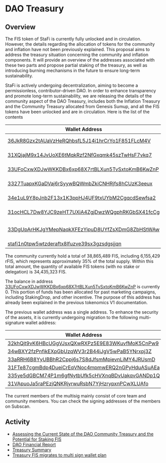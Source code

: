 # DAO Treasury

## Overview

The FIS token of StaFi is currently fully unlocked and in circulation. However, the details regarding the allocation of tokens for the community and inflation have not been previously explained. This proposal aims to address the treasury situation concerning the community and inflation components. It will provide an overview of the addresses associated with these two parts and propose partial staking of the treasury, as well as introducing burning mechanisms in the future to ensure long-term sustainability.

StaFi is actively undergoing decentralization, aiming to become a permissionless, contributor-driven DAO. In order to enhance transparency and promote long-term sustainability, we are releasing the details of the community aspect of the DAO Treasury, includes both the Inflation Treasury and the Community Treasury allocated from Genesis Sumup, and all the FIS tokens have been unlocked and are in circulation. Here is the list of the contents

| Wallet Address | Type |
| --- | --- |
| [36JkR8Gzx2tAUaVzHeRQhbsfL5J14j1hrCrYo1F851FLcM4V](https://stafi.subscan.io/account/36JkR8Gzx2tAUaVzHeRQhbsfL5J14j1hrCrYo1F851FLcM4V) | Genesis(StaFi Chain) |
| [31XQjajM9x14JvUoXE6tMqkRzf2NfGxqmk45szTwHsF7vkq7](https://stafi.subscan.io/account/31XQjajM9x14JvUoXE6tMqkRzf2NfGxqmk45szTwHsF7vkq7) | Genesis(StaFi Chain) |
| [33UFoCxwXDJwWKKDBx6xp68X7rtBLXun5TvSxtoKmB6KwZnP](https://stafi.subscan.io/account/33UFoCxwXDJwWKKDBx6xp68X7rtBLXun5TvSxtoKmB6KwZnP) | Genesis(StaFi Chain) |
| [3327TuapxKGaDVaj6rSyywBQWmbZkiCNHRjfs8hCUzK3eeux](https://stafi.subscan.io/account/3327TuapxKGaDVaj6rSyywBQWmbZkiCNHRjfs8hCUzK3eeux) | Genesis(StaFi Chain) |
| [34e1uL9Y8pJnb2F13x1K3ppHJ4UF9txUYbM2CgqcdSewfsa2](https://stafi.subscan.io/account/34e1uL9Y8pJnb2F13x1K3ppHJ4UF9txUYbM2CgqcdSewfsa2) | Genesis(StaFi Chain) |
| [31ocHCL7Dw8YJC9zeHT7UXiA4ZgjDwzWQgphRKGbSX41fcCg](https://stafi.subscan.io/account/31ocHCL7Dw8YJC9zeHT7UXiA4ZgjDwzWQgphRKGbSX41fcCg) | Genesis(StaFi Chain) |
| [33DgUpArHKJgYMepNaqkXFEzYipuD8UYfZsXDmG8ZbHStWAw](https://stafi.subscan.io/account/33DgUpArHKJgYMepNaqkXFEzYipuD8UYfZsXDmG8ZbHStWAw) | Inflated reward(StaFi Chain) |
| [stafi1n0tpw5wtzderaftx8lfuzve39sx3gzsdgsjjqn](https://www.mintscan.io/stafi/address/stafi1n0tpw5wtzderaftx8lfuzve39sx3gzsdgsjjqn) | StaFiHub |

The community currently hold a total of 38,865,489 FIS, including 6,155,429 rFIS, which represents approximately 35% of the total supply. Within this total amount, the quantity of available FIS tokens (with no stake or delegation) is 34,435,323 FIS. 

The balance in address [33UFoCxwXDJwWKKDBx6xp68X7rtBLXun5TvSxtoKmB6KwZnP](https://stafi.subscan.io/account/33UFoCxwXDJwWKKDBx6xp68X7rtBLXun5TvSxtoKmB6KwZnP) is currently 0. This portion of funds has been allocated for past marketing campaigns, including StakingDrop, and other incentive. The purpose of this address has already been explained in the previous tokenomics V1 documentation.

The previous wallet address was a single address. To enhance the security of the assets, it is currently undergoing migration to the following multi-signature wallet address:

| Wallet Address | Multisign |
| --- | --- |
| [32khQjt9vK6HBcUGgVJsxQXwRXPz5E9E83WKuvfMoK5CnPw9](https://stafi.subscan.io/account/32khQjt9vK6HBcUGgVJsxQXwRXPz5E9E83WKuvfMoK5CnPw9) |  3/5 |
| [34wBXY2fzPnfikEXpGbUzqWV3r2B44iJgV5wPaB5YNrxpj3Z](https://stafi.subscan.io/account/34wBXY2fzPnfikEXpGbUzqWV3r2B44iJgV5wPaB5YNrxpj3Z) |  3/5 |
| [33aRRH6B8YyUBBhR2Cppj6s7S8dJfsmMpievnLiMY4JRUsmD](https://stafi.subscan.io/account/33aRRH6B8YyUBBhR2Cppj6s7S8dJfsmMpievnLiMY4JRUsmD) |  3/5 |
| [31FTe87cgmBdp4DueiCrEqVNoc4mpmwERQ2nGPyHduASuAEa](https://stafi.subscan.io/account/31FTe87cgmBdp4DueiCrEqVNoc4mpmwERQ2nGPyHduASuAEa) |  3/5 |
| [335ye5dGBCM74P1m6gfNytbUfk5cHVXnqBDvUakqvGANDp1Q](https://stafi.subscan.io/account/335ye5dGBCM74P1m6gfNytbUfk5cHVXnqBDvUakqvGANDp1Q) |  3/5 |
| [31VApuoJa5raPEzjQNKRjyrwuRsbN7YjHzrypxnPCwXLUAfo](https://stafi.subscan.io/account/31VApuoJa5raPEzjQNKRjyrwuRsbN7YjHzrypxnPCwXLUAfo) |  3/5 |

The current members of the multisig mainly consist of core team and community members. You can check the signing addresses of the members on Subscan.

## Activity

- [Assessing the Current State of the DAO Community Treasury and the Potential for Staking FIS](https://proposals.stafi.io/proposal/staketreasuryfis/)
- [DAO Financial Report](https://dao.stafi.io/c/finance/14)
- [Treasury Summary](https://www.stafi.io/treasury/)
- [Treasury FIS migrates to multi sign wallet plan](https://dao.stafi.io/t/treasury-fis-migrates-to-multi-sign-wallet-plan/159)
